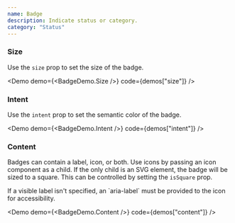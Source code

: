 ```yaml
---
name: Badge
description: Indicate status or category.
category: "Status"
---
```


### Size

Use the `size` prop to set the size of the badge.

<Demo demo={<BadgeDemo.Size />} code={demos["size"]} />

### Intent

Use the `intent` prop to set the semantic color of the badge.

<Demo demo={<BadgeDemo.Intent />} code={demos["intent"]} />

### Content

Badges can contain a label, icon, or both. Use icons by passing an icon
component as a child. If the only child is an SVG element, the badge will be
sized to a square. This can be controlled by setting the `isSquare` prop.

<Note>
  If a visible label isn't specified, an `aria-label` must be provided to the
  icon for accessibility.
</Note>

<Demo demo={<BadgeDemo.Content />} code={demos["content"]} />
